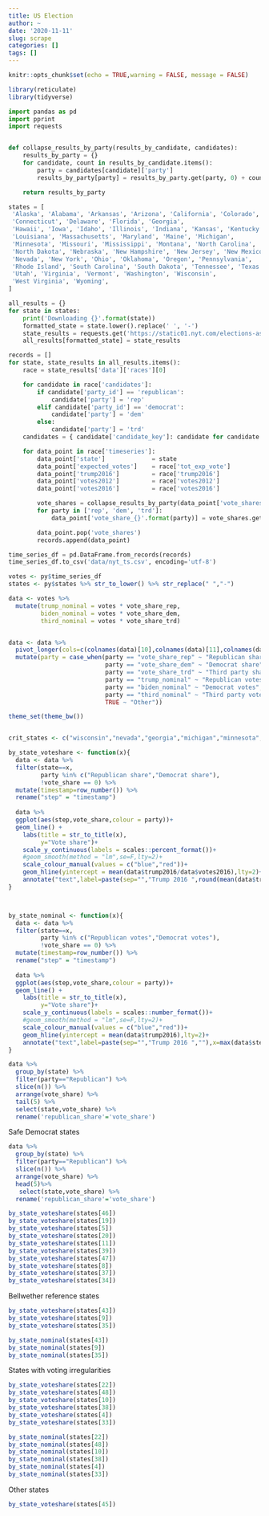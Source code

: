 ```yaml
---
title: US Election
author: ~
date: '2020-11-11'
slug: scrape
categories: []
tags: []
---
```


```r
knitr::opts_chunk$set(echo = TRUE,warning = FALSE, message = FALSE)
```

```r
library(reticulate)
library(tidyverse)
``` 

```python
import pandas as pd
import pprint
import requests


def collapse_results_by_party(results_by_candidate, candidates):
    results_by_party = {}
    for candidate, count in results_by_candidate.items():
        party = candidates[candidate]['party']
        results_by_party[party] = results_by_party.get(party, 0) + count

    return results_by_party

states = [
 'Alaska', 'Alabama', 'Arkansas', 'Arizona', 'California', 'Colorado',
 'Connecticut', 'Delaware', 'Florida', 'Georgia',
 'Hawaii', 'Iowa', 'Idaho', 'Illinois', 'Indiana', 'Kansas', 'Kentucky',
 'Louisiana', 'Massachusetts', 'Maryland', 'Maine', 'Michigan',
 'Minnesota', 'Missouri', 'Mississippi', 'Montana', 'North Carolina',
 'North Dakota', 'Nebraska', 'New Hampshire', 'New Jersey', 'New Mexico',
 'Nevada', 'New York', 'Ohio', 'Oklahoma', 'Oregon', 'Pennsylvania',
 'Rhode Island', 'South Carolina', 'South Dakota', 'Tennessee', 'Texas',
 'Utah', 'Virginia', 'Vermont', 'Washington', 'Wisconsin',
 'West Virginia', 'Wyoming',
]

all_results = {}
for state in states:
    print('Downloading {}'.format(state))
    formatted_state = state.lower().replace(' ', '-')
    state_results = requests.get('https://static01.nyt.com/elections-assets/2020/data/api/2020-11-03/race-page/{}/president.json'.format(formatted_state)).json()
    all_results[formatted_state] = state_results

records = []
for state, state_results in all_results.items():
    race = state_results['data']['races'][0]

    for candidate in race['candidates']:
        if candidate['party_id'] == 'republican':
            candidate['party'] = 'rep'
        elif candidate['party_id'] == 'democrat':
            candidate['party'] = 'dem'
        else:
            candidate['party'] = 'trd'
    candidates = { candidate['candidate_key']: candidate for candidate in race['candidates'] }

    for data_point in race['timeseries']:
        data_point['state']             = state
        data_point['expected_votes']    = race['tot_exp_vote']
        data_point['trump2016']         = race['trump2016']
        data_point['votes2012']         = race['votes2012']
        data_point['votes2016']         = race['votes2016']

        vote_shares = collapse_results_by_party(data_point['vote_shares'], candidates)
        for party in ['rep', 'dem', 'trd']:
            data_point['vote_share_{}'.format(party)] = vote_shares.get(party, 0)

        data_point.pop('vote_shares')
        records.append(data_point)

time_series_df = pd.DataFrame.from_records(records)
time_series_df.to_csv('data/nyt_ts.csv', encoding='utf-8')
```

```r
votes <- py$time_series_df
states <- py$states %>% str_to_lower() %>% str_replace(" ","-")

data <- votes %>% 
  mutate(trump_nominal = votes * vote_share_rep,
         biden_nominal = votes * vote_share_dem,
         third_nominal = votes * vote_share_trd)


data <- data %>% 
  pivot_longer(cols=c(colnames(data)[10],colnames(data)[11],colnames(data)[12],colnames(data)[13],colnames(data)[14]),names_to="party",values_to="vote_share") %>% 
  mutate(party = case_when(party == "vote_share_rep" ~ "Republican share",
                           party == "vote_share_dem" ~ "Democrat share",
                           party == "vote_share_trd" ~ "Third party share",
                           party == "trump_nominal" ~ "Republican votes",
                           party == "biden_nominal" ~ "Democrat votes",
                           party == "third_nominal" ~ "Third party votes",
                           TRUE ~ "Other"))

theme_set(theme_bw())


crit_states <- c("wisconsin","nevada","georgia","michigan","minnesota","pennsylvania","arizona",'north carolina')

```

```r
by_state_voteshare <- function(x){
  data <- data %>% 
  filter(state==x,
         party %in% c("Republican share","Democrat share"),
         !vote_share == 0) %>% 
  mutate(timestamp=row_number()) %>% 
  rename("step" = "timestamp")
  
  data %>% 
  ggplot(aes(step,vote_share,colour = party))+
  geom_line() +
    labs(title = str_to_title(x),
         y="Vote share")+
    scale_y_continuous(labels = scales::percent_format())+
    #geom_smooth(method = "lm",se=F,lty=2)+
    scale_colour_manual(values = c("blue","red"))+
    geom_hline(yintercept = mean(data$trump2016/data$votes2016),lty=2)+
    annotate("text",label=paste(sep="","Trump 2016 ",round(mean(data$trump2016/data$votes2016)*100,2),"%"),x=max(data$step-max(data$step/8)),y=mean(data$trump2016/data$votes2016-0.05*(max(data$vote_share)-min(data$vote_share))))
}



by_state_nominal <- function(x){
  data <- data %>% 
  filter(state==x,
         party %in% c("Republican votes","Democrat votes"),
         !vote_share == 0) %>% 
  mutate(timestamp=row_number()) %>% 
  rename("step" = "timestamp")
  
  data %>% 
  ggplot(aes(step,vote_share,colour = party))+
  geom_line() +
    labs(title = str_to_title(x),
         y="Vote share")+
    scale_y_continuous(labels = scales::number_format())+
    #geom_smooth(method = "lm",se=F,lty=2)+
    scale_colour_manual(values = c("blue","red"))+
    geom_hline(yintercept = mean(data$trump2016),lty=2)+
    annotate("text",label=paste(sep="","Trump 2016 ",""),x=max(data$step-max(data$step/8)),y=data$trump2016-0.05*(max(data$vote_share)-min(data$vote_share)))
}


```


```r
data %>% 
  group_by(state) %>%
  filter(party=="Republican") %>% 
  slice(n()) %>% 
  arrange(vote_share) %>% 
  tail(5) %>% 
  select(state,vote_share) %>% 
  rename('republican_share'='vote_share')
```

Safe Democrat states

```r
data %>% 
  group_by(state) %>%
  filter(party=="Republican") %>% 
  slice(n()) %>% 
  arrange(vote_share) %>% 
  head(5)%>% 
   select(state,vote_share) %>% 
  rename('republican_share'='vote_share')

by_state_voteshare(states[46])
by_state_voteshare(states[19])
by_state_voteshare(states[5])
by_state_voteshare(states[20])
by_state_voteshare(states[11])
by_state_voteshare(states[39])
by_state_voteshare(states[47])
by_state_voteshare(states[8])
by_state_voteshare(states[37])
by_state_voteshare(states[34])
```

Bellwether reference states

```r
by_state_voteshare(states[43])
by_state_voteshare(states[9])
by_state_voteshare(states[35])

by_state_nominal(states[43])
by_state_nominal(states[9])
by_state_nominal(states[35])

```

States with voting irregularities

```r
by_state_voteshare(states[22])
by_state_voteshare(states[48])
by_state_voteshare(states[10])
by_state_voteshare(states[38])
by_state_voteshare(states[4])
by_state_voteshare(states[33])

by_state_nominal(states[22])
by_state_nominal(states[48])
by_state_nominal(states[10])
by_state_nominal(states[38])
by_state_nominal(states[4])
by_state_nominal(states[33])
```
Other states

```r
by_state_voteshare(states[45])
```

```r

```


